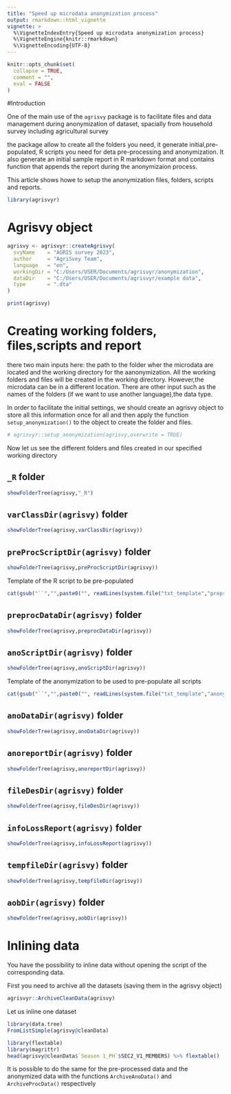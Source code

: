 ```yaml
---
title: "Speed up microdata anonymization process"
output: rmarkdown::html_vignette
vignette: >
  %\VignetteIndexEntry{Speed up microdata anonymization process}
  %\VignetteEngine{knitr::rmarkdown}
  %\VignetteEncoding{UTF-8}
---
```


```r
knitr::opts_chunk$set(
  collapse = TRUE,
  comment = "",
  eval = FALSE
)
```

#Introduction


One of the main use of the `agrisvy` package is to facilitate files and data management during anonymization of dataset, spacially from household survey including agricultural survey

the package allow to create all the folders you need, it generate initial,pre-populated, R scripts you need for deta pre-processing and anonymization. It also generate an initial sample report in R markdown format and contains function that appends the report during the anonymizaion process.

This article shows howe to setup the anonymization files, folders, scripts and reports.


```r
library(agrisvyr)
```

# Agrisvy object


```r
agrisvy <- agrisvyr::createAgrisvy(
  svyName    = "AGRIS survey 2023",
  author     = "AgriSvey Team",
  language   = "en",
  workingDir = "C:/Users/USER/Documents/agrisvyr/anonymization",
  dataDir    = "C:/Users/USER/Documents/agrisvyr/example data",
  type       = ".dta"
)
```

```r
print(agrisvy)

```

# Creating working folders, files,scripts and report

there two main inputs here: the path to the folder wher the microdata are located and the working directory for the aanonymization. All the working folders and files will be created in the working directory. However,the microdata can be in a different location. There are other input such as the names of the folders (if we want to use another language),the data type.

In order to facilitate the initial settings, we should create an agrisvy object to store all this information once for all and then apply the function `setup_anonymization()` to the object to create the folder and files.

```r
# agrisvyr::setup_anonymization(agrisvy,overwrite = TRUE)
```
Now let us see the different folders and files created in our specified working directory

## `_R` folder
```r
showFolderTree(agrisvy,"_R")

```

## `varClassDir(agrisvy)` folder

```r
showFolderTree(agrisvy,varClassDir(agrisvy))
```

## `preProcScriptDir(agrisvy)` folder

```r
showFolderTree(agrisvy,preProcScriptDir(agrisvy))
```


Template of the R script to be pre-populated


```r
cat(gsub("``","",paste0("", readLines(system.file("txt_template","preprocessing.txt",package = "agrisvyr")), "   ")), sep = "\n")

```


## `preprocDataDir(agrisvy)` folder

```r
showFolderTree(agrisvy,preprocDataDir(agrisvy))
```


## `anoScriptDir(agrisvy)` folder

```r
showFolderTree(agrisvy,anoScriptDir(agrisvy))
```



Template of the anonymization to be used to pre-populate all scripts



```r
cat(gsub("``","",paste0("", readLines(system.file("txt_template","anonymization_script.txt",package = "agrisvyr")), "   ")), sep = "\n")

```


## `anoDataDir(agrisvy)` folder

```r
showFolderTree(agrisvy,anoDataDir(agrisvy))
```



## `anoreportDir(agrisvy)` folder

```r
showFolderTree(agrisvy,anoreportDir(agrisvy))
```

## `fileDesDir(agrisvy)` folder

```r
showFolderTree(agrisvy,fileDesDir(agrisvy))
```


## `infoLossReport(agrisvy)` folder

```r
showFolderTree(agrisvy,infoLossReport(agrisvy))
```


## `tempfileDir(agrisvy)` folder

```r
showFolderTree(agrisvy,tempfileDir(agrisvy))
```


## `aobDir(agrisvy)` folder


```r
showFolderTree(agrisvy,aobDir(agrisvy))
```



# Inlining data

You have the possibility to inline data without opening the script of the corresponding data.

First you need to archive all the datasets (saving them in the agrisvy object)

```r
agrisvyr::ArchiveCleanData(agrisvy)
```

Let us inline one dataset

```r
library(data.tree)
FromListSimple(agrisvy@cleanData)
```


```r
library(flextable)
library(magrittr)
head(agrisvy@cleanData$`Season 1_PH`$SEC2_V1_MEMBERS) %>% flextable()
```

It is possible to do the same for the pre-processed data and the anonymized data with the functions `ArchiveAnoData()` and `ArchiveProcData()` respectively
